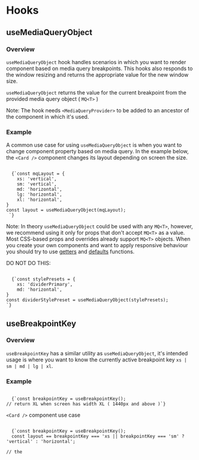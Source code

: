 

# Hooks

## useMediaQueryObject

### Overview

`useMediaQueryObject` hook handles scenarios in which you want to render component based on media query breakpoints.
This hooks also responds to the window resizing and returns the appropriate value for the new window size.

`useMediaQueryObject` returns the value for the current breakpoint from the provided media query object ( `MQ<T>` )

Note: The hook needs `<MediaQueryProvider>` to be added to an ancestor of the component in which it's used.

### Example

A common use case for using `useMediaQueryObject` is when you want to change component property based on media query.
In the example below, the `<Card />` component changes its layout depending on screen the size.

<Code>
  {`const mqLayout = {
    xs: 'vertical',
    sm: 'vertical',
    md: 'horizontal',
    lg: 'horizontal',
    xl: 'horizontal',
}
const layout = useMediaQueryObject(mqLayout);
<Card layout={layout} /> `}
</Code>

Note: In theory `useMediaQueryObject` could be used with any `MQ<T>`, however, we recommend using it only for props that don't accept `MQ<T>` as a value. Most CSS-based props and overrides already support `MQ<T>` objects.
When you create your own components and want to apply responsive behaviour you should try to use <a href="/components/utils/get-from-theme">getters</a> and <a href="/components/utils/get-defaults">defaults</a> functions.

DO NOT DO THIS:

<Code>
  {`const stylePresets = {
    xs: 'dividerPrimary',
    md: 'horizontal',
}
const dividerStylePreset = useMediaQueryObject(stylePresets);
<Divider overrides={{stylePreset: dividerStylePreset}} />`}
</Code>

## useBreakpointKey

### Overview

`useBreakpointKey` has a similar utility as `useMediaQueryObject`, it's intended usage is where you want to know the currently active breakpoint key `xs | sm | md | lg | xl`.

### Example

<Code>
  {`const breakpointKey = useBreakpointKey();
// return XL when screen has width XL ( 1440px and above )`}
</Code>

`<Card />` component use case

<Code>
  {`const breakpointKey = useBreakpointKey();
  const layout == breakpointKey === 'xs || breakpointKey === 'sm' ? 'vertical' : 'horizontal';
<Card layout={layout} />
// the <Card will render verticaly on XS and SM screens and Horizontaly on the rest of breakpoints`}

</Code>
